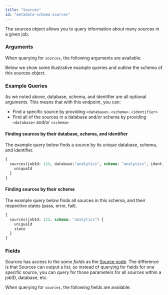 ```yaml
---
title: "Sources"
id: "metadata-schema-sources"
---
```




The sources object allows you to query information about many sources in a given job.

### Arguments

When querying for `sources`, the following arguments are available:

<ArgsTable queryName="sources" />

Below we show some illustrative example queries and outline the schema of this sources object.

### Example Queries
As we noted above, database, schema, and identifier are all optional arguments.  This means that with this endpoint, you can:
- Find a specific source by providing `<database>.<schema>.<identifier>`
- Find all of the sources in a database and/or schema by providing `<database>` and/or `<schema>`

#### Finding sources by their database, schema, and identifier
The example query below finds a source by its unique database, schema, and identifier.

```graphql
{
  sources(jobId: 123, database:"analytics", schema: "analytics", identifier:"dim_customers") {
    uniqueId
  }
}
```

#### Finding sources by their schema
The example query below finds all sources in this schema, and their respective states (pass, error, fail).

```graphql
{
  sources(jobId: 123, schema: "analytics") {
    uniqueId
    state
  }
}
```

### Fields
Sources has access to the *same fields* as the [Source node](/docs/dbt-cloud/dbt-cloud-api/metadata/schema/metadata-schema-source).  The difference is that Sources can output a list, so instead of querying for fields for one specific source, you can query for those parameters for all sources within a jobID, database, etc.

When querying for `sources`, the following fields are available:

<SchemaTable nodeName="SourceNode" />
